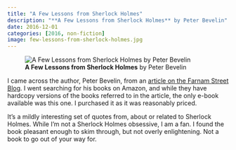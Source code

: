 ```yaml
---
title: "A Few Lessons from Sherlock Holmes"
description: "**A Few Lessons from Sherlock Holmes** by Peter Bevelin"
date: 2016-12-01
categories: [2016, non-fiction]
image: few-lessons-from-sherlock-holmes.jpg
---
```

![**A Few Lessons from Sherlock Holmes** by Peter Bevelin](few-lessons-from-sherlock-holmes.jpg){fig-align="left"}

 I came across the author, Peter Bevelin, from an [article on the Farnam Street Blog](https://www.farnamstreetblog.com/2016/10/peter-bevelin-seeking-wisdom-mental-models/). I went searching for his books on Amazon, and while they have hardcopy versions of the books referred to in the article, the only e-book available was this one. I purchased it as it was reasonably priced.

It's a mildly interesting set of quotes from, about or related to Sherlock Holmes. While I'm not a Sherlock Holmes obsessive, I am a fan. I found the book pleasant enough to skim through, but not overly enlightening. Not a book to go out of your way for.